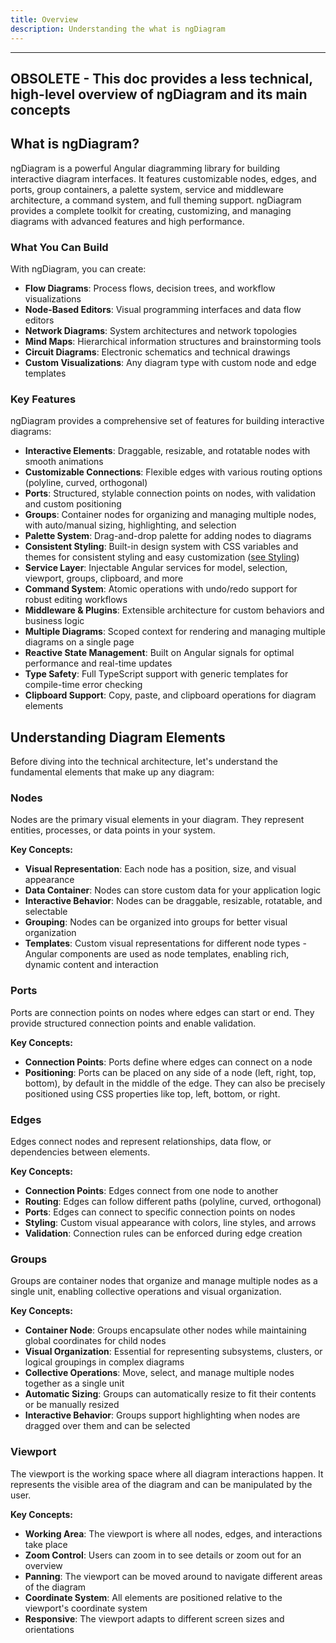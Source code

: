 ```yaml
---
title: Overview
description: Understanding the what is ngDiagram
---
```


---

## OBSOLETE - This doc provides a less technical, high-level overview of ngDiagram and its main concepts


## What is ngDiagram?

ngDiagram is a powerful Angular diagramming library for building interactive diagram interfaces.
It features customizable nodes, edges, and ports, group containers, a palette system, service and middleware architecture, a command system, and full theming support.
ngDiagram provides a complete toolkit for creating, customizing, and managing diagrams with advanced features and high performance.

### What You Can Build

With ngDiagram, you can create:

- **Flow Diagrams**: Process flows, decision trees, and workflow visualizations
- **Node-Based Editors**: Visual programming interfaces and data flow editors
- **Network Diagrams**: System architectures and network topologies
- **Mind Maps**: Hierarchical information structures and brainstorming tools
- **Circuit Diagrams**: Electronic schematics and technical drawings
- **Custom Visualizations**: Any diagram type with custom node and edge templates

### Key Features

ngDiagram provides a comprehensive set of features for building interactive diagrams:

- **Interactive Elements**: Draggable, resizable, and rotatable nodes with smooth animations
- **Customizable Connections**: Flexible edges with various routing options (polyline, curved, orthogonal)
- **Ports**: Structured, stylable connection points on nodes, with validation and custom positioning
- **Groups**: Container nodes for organizing and managing multiple nodes, with auto/manual sizing, highlighting, and selection
- **Palette System**: Drag-and-drop palette for adding nodes to diagrams
- **Consistent Styling**: Built-in design system with CSS variables and themes for consistent styling and easy customization ([see Styling](../styling))
- **Service Layer**: Injectable Angular services for model, selection, viewport, groups, clipboard, and more
- **Command System**: Atomic operations with undo/redo support for robust editing workflows
- **Middleware & Plugins**: Extensible architecture for custom behaviors and business logic
- **Multiple Diagrams**: Scoped context for rendering and managing multiple diagrams on a single page
- **Reactive State Management**: Built on Angular signals for optimal performance and real-time updates
- **Type Safety**: Full TypeScript support with generic templates for compile-time error checking
- **Clipboard Support**: Copy, paste, and clipboard operations for diagram elements

## Understanding Diagram Elements

Before diving into the technical architecture, let's understand the fundamental elements that make up any diagram:

### Nodes

Nodes are the primary visual elements in your diagram. They represent entities, processes, or data points in your system.

**Key Concepts:**

- **Visual Representation**: Each node has a position, size, and visual appearance
- **Data Container**: Nodes can store custom data for your application logic
- **Interactive Behavior**: Nodes can be draggable, resizable, rotatable, and selectable
- **Grouping**: Nodes can be organized into groups for better visual organization
- **Templates**: Custom visual representations for different node types - Angular components are used as node templates, enabling rich, dynamic content and interaction

<LinkCard title="Nodes" href="/docs/internals/nodes/nodes" description="Read more about nodes" />

### Ports

Ports are connection points on nodes where edges can start or end. They provide structured connection points and enable validation.

**Key Concepts:**

- **Connection Points**: Ports define where edges can connect on a node
- **Positioning**: Ports can be placed on any side of a node (left, right, top, bottom), by default in the middle of the edge. They can also be precisely positioned using CSS properties like top, left, bottom, or right.

<LinkCard title="Ports" href="/docs/internals/nodes/ports" description="Read more about ports" />

### Edges

Edges connect nodes and represent relationships, data flow, or dependencies between elements.

**Key Concepts:**

- **Connection Points**: Edges connect from one node to another
- **Routing**: Edges can follow different paths (polyline, curved, orthogonal)
- **Ports**: Edges can connect to specific connection points on nodes
- **Styling**: Custom visual appearance with colors, line styles, and arrows
- **Validation**: Connection rules can be enforced during edge creation

<LinkCard title="Edges" href="/docs/internals/edges/edges" description="Read more about edges" />

### Groups

Groups are container nodes that organize and manage multiple nodes as a single unit, enabling collective operations and visual organization.

**Key Concepts:**

- **Container Node**: Groups encapsulate other nodes while maintaining global coordinates for child nodes
- **Visual Organization**: Essential for representing subsystems, clusters, or logical groupings in complex diagrams
- **Collective Operations**: Move, select, and manage multiple nodes together as a single unit
- **Automatic Sizing**: Groups can automatically resize to fit their contents or be manually resized
- **Interactive Behavior**: Groups support highlighting when nodes are dragged over them and can be selected

<LinkCard title="Groups" href="/docs/internals/nodes/groups" description="Read more about groups" />

### Viewport

The viewport is the working space where all diagram interactions happen. It represents the visible area of the diagram and can be manipulated by the user.

**Key Concepts:**

- **Working Area**: The viewport is where all nodes, edges, and interactions take place
- **Zoom Control**: Users can zoom in to see details or zoom out for an overview
- **Panning**: The viewport can be moved around to navigate different areas of the diagram
- **Coordinate System**: All elements are positioned relative to the viewport's coordinate system
- **Responsive**: The viewport adapts to different screen sizes and orientations
